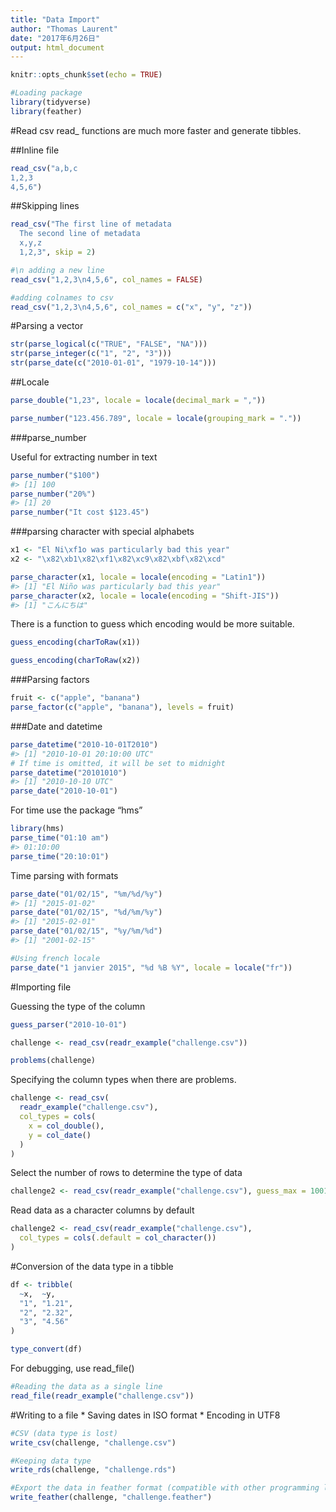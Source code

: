 ```yaml
---
title: "Data Import"
author: "Thomas Laurent"
date: "2017年6月26日"
output: html_document
---
```


```r
knitr::opts_chunk$set(echo = TRUE)
```

```r
#Loading package
library(tidyverse)
library(feather)
```

#Read csv
read_ functions are much more faster and generate tibbles.

##Inline file
```r
read_csv("a,b,c
1,2,3
4,5,6")
```

##Skipping lines

```r
read_csv("The first line of metadata
  The second line of metadata
  x,y,z
  1,2,3", skip = 2)
```

```r
#\n adding a new line
read_csv("1,2,3\n4,5,6", col_names = FALSE)
```

```r
#adding colnames to csv
read_csv("1,2,3\n4,5,6", col_names = c("x", "y", "z"))
```

#Parsing a vector

```r
str(parse_logical(c("TRUE", "FALSE", "NA")))
str(parse_integer(c("1", "2", "3")))
str(parse_date(c("2010-01-01", "1979-10-14")))
```

##Locale

```r
parse_double("1,23", locale = locale(decimal_mark = ","))

parse_number("123.456.789", locale = locale(grouping_mark = "."))
```

###parse_number

Useful for extracting number in text

```r
parse_number("$100")
#> [1] 100
parse_number("20%")
#> [1] 20
parse_number("It cost $123.45")
```

###parsing character with special alphabets

```r
x1 <- "El Ni\xf1o was particularly bad this year"
x2 <- "\x82\xb1\x82\xf1\x82\xc9\x82\xbf\x82\xcd"

parse_character(x1, locale = locale(encoding = "Latin1"))
#> [1] "El Niño was particularly bad this year"
parse_character(x2, locale = locale(encoding = "Shift-JIS"))
#> [1] "こんにちは"
```

There is a function to guess which encoding would be more suitable.

```r
guess_encoding(charToRaw(x1))

guess_encoding(charToRaw(x2))
```

###Parsing factors

```r
fruit <- c("apple", "banana")
parse_factor(c("apple", "banana"), levels = fruit)
```

###Date and datetime

```r
parse_datetime("2010-10-01T2010")
#> [1] "2010-10-01 20:10:00 UTC"
# If time is omitted, it will be set to midnight
parse_datetime("20101010")
#> [1] "2010-10-10 UTC"
parse_date("2010-10-01")
```

For time use the package "hms"

```r
library(hms)
parse_time("01:10 am")
#> 01:10:00
parse_time("20:10:01")
```

Time parsing with formats
```r
parse_date("01/02/15", "%m/%d/%y")
#> [1] "2015-01-02"
parse_date("01/02/15", "%d/%m/%y")
#> [1] "2015-02-01"
parse_date("01/02/15", "%y/%m/%d")
#> [1] "2001-02-15"

#Using french locale
parse_date("1 janvier 2015", "%d %B %Y", locale = locale("fr"))
```

#Importing file

Guessing the type of the column
```r
guess_parser("2010-10-01")
```


```r
challenge <- read_csv(readr_example("challenge.csv"))

problems(challenge)
```

Specifying the column types when there are problems.
```r
challenge <- read_csv(
  readr_example("challenge.csv"), 
  col_types = cols(
    x = col_double(),
    y = col_date()
  )
)
```

Select the number of rows to determine the type of data 
```r
challenge2 <- read_csv(readr_example("challenge.csv"), guess_max = 1001)
```

Read data as a character columns by default
```r
challenge2 <- read_csv(readr_example("challenge.csv"), 
  col_types = cols(.default = col_character())
)
```

#Conversion of the data type in a tibble

```r
df <- tribble(
  ~x,  ~y,
  "1", "1.21",
  "2", "2.32",
  "3", "4.56"
)

type_convert(df)
```

For debugging, use read_file()

```r
#Reading the data as a single line
read_file(readr_example("challenge.csv"))
```

#Writing to a file
* Saving dates in ISO format
* Encoding in UTF8
```r
#CSV (data type is lost)
write_csv(challenge, "challenge.csv")

#Keeping data type
write_rds(challenge, "challenge.rds")

#Export the data in feather format (compatible with other programming languages)
write_feather(challenge, "challenge.feather")
```

